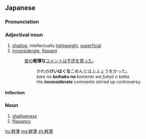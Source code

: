 ==Japanese==
{{ja-kanjitab|けい|はく|yomi=o}}

===Pronunciation===
{{ja-pron|けいはく|yomi=kan}}

===Adjectival noun===
{{ja-adj|decl=na|けいはく|kyu=輕薄}}

# [[shallow]], intellectually [[lightweight]], [[superficial]]
# [[inconsiderate]], [[flippant]]
#: [[彼]]の'''軽薄な'''[[コメント]]は[[不評]]を[[買う|買った]]。
#:: かれの'''けいはくな'''こめんとはふふょうをかった。
#:: ''kare no '''keihaku na''' komento wa fuhyō o katta.''
#:: His '''inconsiderate''' comments stirred up controversy.

====Inflection====
{{ja-na|けいはく}}

===Noun===
{{ja-noun|けいはく|kyu=輕薄}}

# [[shallowness]]
# [[flippancy]]

[[hu:軽薄]]
[[mg:軽薄]]
[[zh:軽薄]]